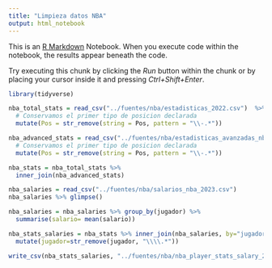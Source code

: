 ```yaml
---
title: "Limpieza datos NBA"
output: html_notebook
---
```


This is an [R Markdown](http://rmarkdown.rstudio.com) Notebook. When you execute code within the notebook, the results appear beneath the code. 

Try executing this chunk by clicking the *Run* button within the chunk or by placing your cursor inside it and pressing *Ctrl+Shift+Enter*. 

```r
library(tidyverse)
```

```r
nba_total_stats = read_csv("../fuentes/nba/estadisticas_2022.csv")  %>%
  # Conservamos el primer tipo de posicion declarada
  mutate(Pos = str_remove(string = Pos, pattern = "\\-.*"))

nba_advanced_stats = read_csv("../fuentes/nba/estadisticas_avanzadas_nba_2022.csv") %>%
  # Conservamos el primer tipo de posicion declarada
  mutate(Pos = str_remove(string = Pos, pattern = "\\-.*"))
```

```r
nba_stats = nba_total_stats %>%
  inner_join(nba_advanced_stats)
```



```r
nba_salaries = read_csv("../fuentes/nba/salarios_nba_2023.csv")
nba_salaries %>% glimpse()
```

```r
nba_salaries = nba_salaries %>% group_by(jugador) %>% 
  summarise(salario= mean(salario)) 
```


```r
nba_stats_salaries = nba_stats %>% inner_join(nba_salaries, by="jugador") %>% 
  mutate(jugador=str_remove(jugador, "\\\\.*"))
```


```r
write_csv(nba_stats_salaries, "../fuentes/nba/nba_player_stats_salary_2022_2023.csv")
```



